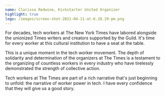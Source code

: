 ```yaml
---
name: Clarissa Redwine, Kickstarter United Organizer
highlight: true
logo: /images/screen-shot-2021-04-11-at-6.28.29-pm.png
---
```

For decades, tech workers at The New York Times have labored alongside the unionized Times writers and creators supported by the Guild. It's time for every worker at this cultural institution to have a seat at the table.

This is a unique moment in the tech worker movement. The depth of solidarity and determination of the organizers at The Times is a testament to the organizing of countless workers in every industry who have tirelessly demonstrated the strength of collective action.

Tech workers at The Times are part of a rich narrative that's just beginning to unfold: the narrative of worker power in tech. I have every confidence that they will give us a good story.
